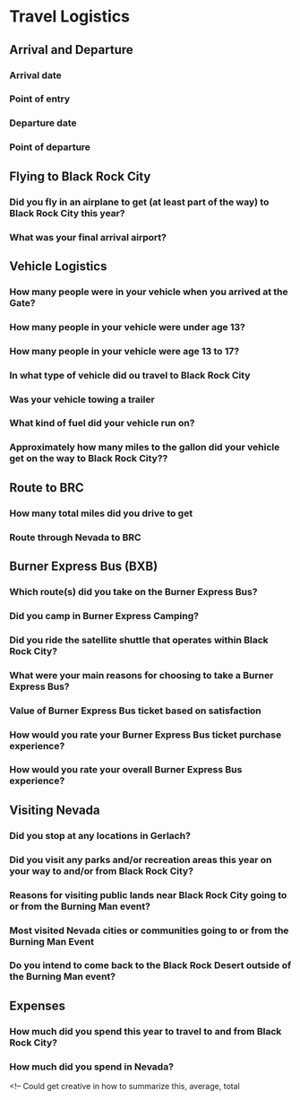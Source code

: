 # Travel Logistics

## Arrival and Departure

### Arrival date




### Point of entry




### Departure date




### Point of departure



## Flying to Black Rock City

### Did you fly in an airplane to get (at least part of the way) to Black Rock City this year?



### What was your final arrival airport?




## Vehicle Logistics

### How many people were in your vehicle when you arrived at the Gate?



### How many people in your vehicle were under age 13?



### How many people in your vehicle were age 13 to 17?



### In what type of vehicle did ou travel to Black Rock City



### Was your vehicle towing a trailer



### What kind of fuel did your vehicle run on?



### Approximately how many miles to the gallon did your vehicle get on the way to Black Rock City??


## Route to BRC

### How many total miles did you drive to get



### Route through Nevada to BRC



## Burner Express Bus (BXB)

### Which route(s) did you take on the Burner Express Bus?



### Did you camp in Burner Express Camping?



### Did you ride the satellite shuttle that operates within Black Rock City?



### What were your main reasons for choosing to take a Burner Express Bus?



### Value of Burner Express Bus ticket based on satisfaction



### How would you rate your Burner Express Bus ticket purchase experience?



### How would you rate your overall Burner Express Bus experience?



## Visiting Nevada

### Did you stop at any locations in Gerlach? 



### Did you visit any parks and/or recreation areas this year on your way to and/or from Black Rock City?



### Reasons for visiting public lands near Black Rock City going to or from the Burning Man event?



### Most visited Nevada cities or communities going to or from the Burning Man Event

<!-- This could maybe be a map? -->



### Do you intend to come back to the Black Rock Desert outside of the Burning Man event?


## Expenses

### How much did you spend this year to travel to and from Black Rock City?



### How much did you spend in Nevada?

<!-- Could get creative in how to summarize this, average, total